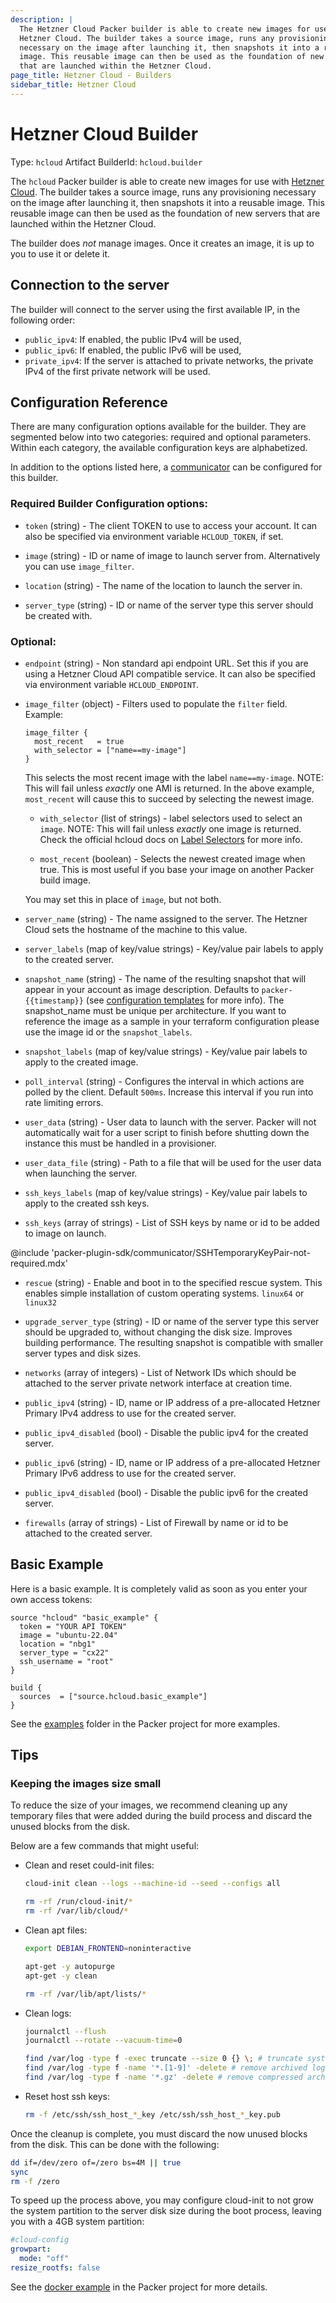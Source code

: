 ```yaml
---
description: |
  The Hetzner Cloud Packer builder is able to create new images for use with the
  Hetzner Cloud. The builder takes a source image, runs any provisioning
  necessary on the image after launching it, then snapshots it into a reusable
  image. This reusable image can then be used as the foundation of new servers
  that are launched within the Hetzner Cloud.
page_title: Hetzner Cloud - Builders
sidebar_title: Hetzner Cloud
---
```


# Hetzner Cloud Builder

Type: `hcloud`
Artifact BuilderId: `hcloud.builder`

The `hcloud` Packer builder is able to create new images for use with [Hetzner
Cloud](https://www.hetzner.com/cloud/). The builder takes a source image, runs any
provisioning necessary on the image after launching it, then snapshots it into
a reusable image. This reusable image can then be used as the foundation of new
servers that are launched within the Hetzner Cloud.

The builder does _not_ manage images. Once it creates an image, it is up to you
to use it or delete it.

## Connection to the server

The builder will connect to the server using the first available IP, in the following order:

- `public_ipv4`: If enabled, the public IPv4 will be used,
- `public_ipv6`: If enabled, the public IPv6 will be used,
- `private_ipv4`: If the server is attached to private networks, the private IPv4 of the
  first private network will be used.

## Configuration Reference

There are many configuration options available for the builder. They are
segmented below into two categories: required and optional parameters. Within
each category, the available configuration keys are alphabetized.

In addition to the options listed here, a
[communicator](/packer/docs/templates/legacy_json_templates/communicator) can be configured for this
builder.

### Required Builder Configuration options:

- `token` (string) - The client TOKEN to use to access your account. It can
  also be specified via environment variable `HCLOUD_TOKEN`, if set.

- `image` (string) - ID or name of image to launch server from. Alternatively
  you can use `image_filter`.

- `location` (string) - The name of the location to launch the server in.

- `server_type` (string) - ID or name of the server type this server should
  be created with.

### Optional:

- `endpoint` (string) - Non standard api endpoint URL. Set this if you are
  using a Hetzner Cloud API compatible service. It can also be specified via
  environment variable `HCLOUD_ENDPOINT`.

- `image_filter` (object) - Filters used to populate the `filter`
  field. Example:

  ```hcl
  image_filter {
    most_recent   = true
    with_selector = ["name==my-image"]
  }
  ```

  This selects the most recent image with the label `name==my-image`. NOTE:
  This will fail unless _exactly_ one AMI is returned. In the above example,
  `most_recent` will cause this to succeed by selecting the newest image.

  - `with_selector` (list of strings) - label selectors used to select an
    `image`. NOTE: This will fail unless _exactly_ one image is returned.
    Check the official hcloud docs on
    [Label Selectors](https://docs.hetzner.cloud/#label-selector)
    for more info.

  - `most_recent` (boolean) - Selects the newest created image when true.
    This is most useful if you base your image on another Packer build image.

  You may set this in place of `image`, but not both.

- `server_name` (string) - The name assigned to the server. The Hetzner Cloud
  sets the hostname of the machine to this value.

- `server_labels` (map of key/value strings) - Key/value pair labels to
  apply to the created server.

- `snapshot_name` (string) - The name of the resulting snapshot that will
  appear in your account as image description. Defaults to `packer-{{timestamp}}` (see
  [configuration templates](/packer/docs/templates/legacy_json_templates/engine) for more info).
  The snapshot_name must be unique per architecture.
  If you want to reference the image as a sample in your terraform configuration please use the image id or the `snapshot_labels`.

- `snapshot_labels` (map of key/value strings) - Key/value pair labels to
  apply to the created image.

- `poll_interval` (string) - Configures the interval in which actions are
  polled by the client. Default `500ms`. Increase this interval if you run
  into rate limiting errors.

- `user_data` (string) - User data to launch with the server. Packer will not
  automatically wait for a user script to finish before shutting down the
  instance this must be handled in a provisioner.

- `user_data_file` (string) - Path to a file that will be used for the user
  data when launching the server.

- `ssh_keys_labels` (map of key/value strings) - Key/value pair labels to
  apply to the created ssh keys.

- `ssh_keys` (array of strings) - List of SSH keys by name or id to be added
  to image on launch.

@include 'packer-plugin-sdk/communicator/SSHTemporaryKeyPair-not-required.mdx'

- `rescue` (string) - Enable and boot in to the specified rescue system. This
  enables simple installation of custom operating systems. `linux64` or `linux32`

- `upgrade_server_type` (string) - ID or name of the server type this server should
  be upgraded to, without changing the disk size. Improves building performance.
  The resulting snapshot is compatible with smaller server types and disk sizes.

- `networks` (array of integers) - List of Network IDs which should be
  attached to the server private network interface at creation time.

- `public_ipv4` (string) - ID, name or IP address of a pre-allocated Hetzner
  Primary IPv4 address to use for the created server.

- `public_ipv4_disabled` (bool) - Disable the public ipv4 for the created server.

- `public_ipv6` (string) - ID, name or IP address of a pre-allocated Hetzner
  Primary IPv6 address to use for the created server.

- `public_ipv4_disabled` (bool) - Disable the public ipv6 for the created server.

- `firewalls` (array of strings) - List of Firewall by name or id to be attached
  to the created server.

## Basic Example

Here is a basic example. It is completely valid as soon as you enter your own
access tokens:

```hcl
source "hcloud" "basic_example" {
  token = "YOUR API TOKEN"
  image = "ubuntu-22.04"
  location = "nbg1"
  server_type = "cx22"
  ssh_username = "root"
}

build {
  sources  = ["source.hcloud.basic_example"]
}
```

See the [examples](https://github.com/hetznercloud/packer-plugin-hcloud/tree/main/example) folder in the Packer project for more examples.

## Tips

### Keeping the images size small

To reduce the size of your images, we recommend cleaning up any temporary files that
were added during the build process and discard the unused blocks from the disk.

Below are a few commands that might useful:

- Clean and reset could-init files:

  ```bash
  cloud-init clean --logs --machine-id --seed --configs all

  rm -rf /run/cloud-init/*
  rm -rf /var/lib/cloud/*
  ```

- Clean apt files:

  ```bash
  export DEBIAN_FRONTEND=noninteractive

  apt-get -y autopurge
  apt-get -y clean

  rm -rf /var/lib/apt/lists/*
  ```

- Clean logs:

  ```bash
  journalctl --flush
  journalctl --rotate --vacuum-time=0

  find /var/log -type f -exec truncate --size 0 {} \; # truncate system logs
  find /var/log -type f -name '*.[1-9]' -delete # remove archived logs
  find /var/log -type f -name '*.gz' -delete # remove compressed archived logs
  ```

- Reset host ssh keys:

  ```bash
  rm -f /etc/ssh/ssh_host_*_key /etc/ssh/ssh_host_*_key.pub
  ```

Once the cleanup is complete, you must discard the now unused blocks from the disk. This can be done with the following:

```bash
dd if=/dev/zero of=/zero bs=4M || true
sync
rm -f /zero
```

To speed up the process above, you may configure cloud-init to not grow the system partition to the server disk size during the boot process, leaving you with a 4GB system partition:

```yaml
#cloud-config
growpart:
  mode: "off"
resize_rootfs: false
```

See the [docker example](https://github.com/hetznercloud/packer-plugin-hcloud/tree/main/example/docker) in the Packer project for more details.
